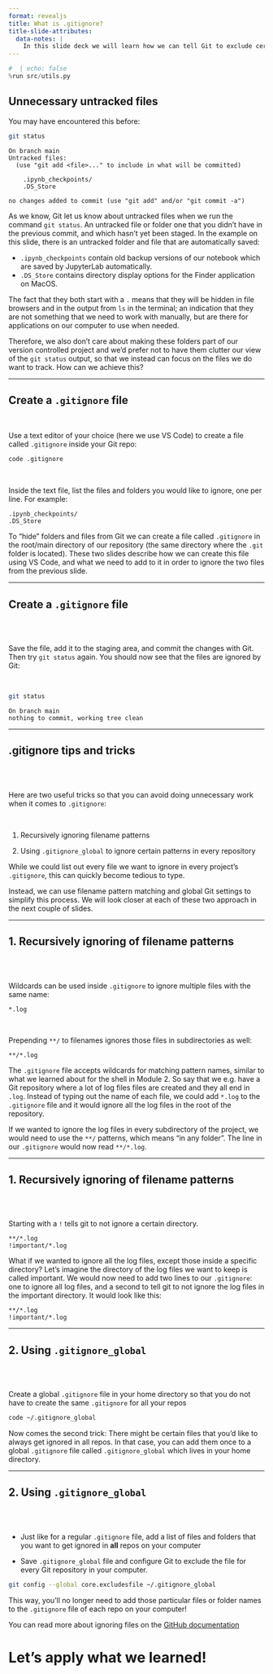 ```yaml
---
format: revealjs
title: What is .gitignore?
title-slide-attributes:
  data-notes: |
    In this slide deck we will learn how we can tell Git to exclude certain files from its version control.
---
```


```python
#  | echo: false
%run src/utils.py
```


## Unnecessary untracked files

You may have encountered this before:

```sh
git status
```

```out
On branch main
Untracked files:
  (use "git add <file>..." to include in what will be committed)

	.ipynb_checkpoints/
	.DS_Store

no changes added to commit (use "git add" and/or "git commit -a")
```


:::{.notes}
As we know,
Git let us know about untracked files when we run the command `git status`.
An untracked file or folder one that you didn't have in the previous commit, 
and which hasn't yet been staged. 
In the example on this slide,
there is an untracked folder and file that are automatically saved:

- `.ipynb_checkpoints` contain old backup versions of our notebook which are saved by JupyterLab automatically.
- `.DS_Store` contains directory display options for the Finder application on MacOS.

The fact that they both start with a `.` means 
that they will be hidden in file browsers and in the output from `ls` in the terminal;
an indication that they are not something that we need to work with manually,
but are there for applications on our computer to use when needed.

Therefore,
we also don't care about making these folders part of our version controlled project
and we’d prefer not to have them clutter our view of the `git status` output,
so that we instead can focus on the files we do want to track.
How can we achieve this?
:::

---

## Create a `.gitignore` file

<br>

Use a text editor of your choice (here we use VS Code) to create a file called `.gitignore` inside your Git repo:

```sh
code .gitignore
```

<br>

Inside the text file, list the files and folders you would like to ignore, one per line. For example:

```
.ipynb_checkpoints/
.DS_Store
```


:::{.notes}
To "hide" folders and files from Git
we can create a file called `.gitignore` in the root/main directory of our repository
(the same directory where the `.git` folder is located).
These two slides describe how we can create this file using VS Code,
and what we need to add to it
in order to ignore the two files from the previous slide.
:::

---

## Create a `.gitignore` file

<br>
<br>

Save the file, add it to the staging area, and commit the changes with Git.
<br>
Then try `git status` again. You should now see that the files are ignored by Git:

<br>

```sh
git status
```

```out
On branch main
nothing to commit, working tree clean
```

---

## .gitignore tips and tricks

<br>
<br>

Here are two useful tricks so that you can avoid doing unnecessary work when it comes to `.gitignore`:

<br>

1. Recursively ignoring filename patterns

2. Using `.gitignore_global` to ignore certain patterns in every repository


:::{.notes}
While we could list out every file we want to ignore
in every project's `.gitignore`,
this can quickly become tedious to type.

Instead,
we can use filename pattern matching and global Git settings
to simplify this process.
We will look closer at each of these two approach in the next couple of slides.
:::

---

## 1. Recursively ignoring of filename patterns

<br>
<br>

Wildcards can be used inside `.gitignore` to ignore multiple files with the same name:

```
*.log
```

<br>

Prepending `**/` to filenames ignores those files in subdirectories as well:

```
**/*.log
```


:::{.notes}
The `.gitignore` file accepts wildcards for matching pattern names,
similar to what we learned about for the shell in Module 2.
So say that we e.g. have a Git repository
where a lot of log files files are created
and they all end in `.log`.
Instead of typing out the name of each file,
we could add `*.log` to the `.gitignore` file
and it would ignore all the log files in the root of the repository.

If we wanted to ignore the log files in every subdirectory of the project,
we would need to use the `**/` patterns,
which means "in any folder".
The line in our `.gitignore` would now read `**/*.log`.
:::

---

## 1. Recursively ignoring of filename patterns

<br>
<br>

Starting with a `!` tells git to not ignore a certain directory.

```
**/*.log
!important/*.log
```


:::{.notes}
What if we wanted to ignore all the log files,
except those inside a specific directory?
Let's imagine the directory of the log files we want to keep is called important.
We would now need to add two lines to our `.gitignore`:
one to ignore all log files,
and a second to tell git to not ignore the log files in the important directory.
It would look like this:

```
**/*.log
!important/*.log
```
:::

---

## 2. Using `.gitignore_global`

<br>
<br>

Create a global `.gitignore` file in your home directory so that you do not have to create the same `.gitignore` for all your repos

```sh
code ~/.gitignore_global
```


:::{.notes}
Now comes the second trick: There might be certain files that you'd like to always get ignored in all repos. In that case, you can add them once to a global `.gitignore` file called `.gitignore_global` which lives in your home directory.
:::

---

## 2. Using `.gitignore_global`

<br>
<br>

- Just like for a regular `.gitignore` file, add a list of files and folders that you want to get ignored in **all** repos on your computer

- Save `.gitignore_global` file and configure Git to exclude the file for every Git repository in your computer.

```sh
git config --global core.excludesfile ~/.gitignore_global
```


:::{.notes}
This way, you'll no longer need to add those particular files or folder names to the `.gitignore` file of each repo on your computer!

You can read more about ignoring files on the [GitHub documentation](https://docs.github.com/en/get-started/getting-started-with-git/ignoring-files)
:::


# Let's apply what we learned!